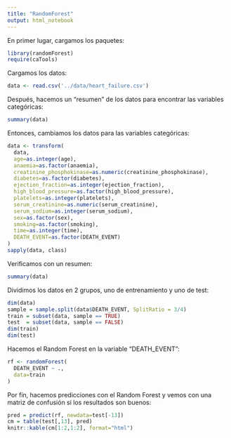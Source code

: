 ---
title: "RandomForest"
output: html_notebook
---

En primer lugar, cargamos los paquetes:
```{r}
library(randomForest)
require(caTools)
```

Cargamos los datos:
```{r}
data <- read.csv('../data/heart_failure.csv')
```

Después, hacemos un "resumen" de los datos para encontrar las variables categóricas:
```{r}
summary(data)
```
Entonces, cambiamos los datos para las variables categóricas:
```{r}
data <- transform(
  data,
  age=as.integer(age),
  anaemia=as.factor(anaemia),
  creatinine_phosphokinase=as.numeric(creatinine_phosphokinase),
  diabetes=as.factor(diabetes),
  ejection_fraction=as.integer(ejection_fraction),
  high_blood_pressure=as.factor(high_blood_pressure),
  platelets=as.integer(platelets),
  serum_creatinine=as.numeric(serum_creatinine),
  serum_sodium=as.integer(serum_sodium),
  sex=as.factor(sex),
  smoking=as.factor(smoking),
  time=as.integer(time),
  DEATH_EVENT=as.factor(DEATH_EVENT)
)
sapply(data, class)
```
Verificamos con un resumen:
```{r}
summary(data)
```
Dividimos los datos en 2 grupos, uno de entrenamiento y uno de test:
```{r}
dim(data)
sample = sample.split(data$DEATH_EVENT, SplitRatio = 3/4)
train = subset(data, sample == TRUE)
test  = subset(data, sample == FALSE)
dim(train)
dim(test)
```
Hacemos el Random Forest en la variable "DEATH_EVENT":
```{r}
rf <- randomForest(
  DEATH_EVENT ~ .,
  data=train
)
```

Por fín, hacemos predicciones con el Random Forest y vemos con una matriz de confusión si los resultados son buenos:
```{r}
pred = predict(rf, newdata=test[-13])
cm = table(test[,13], pred)
knitr::kable(cm[1:2,1:2], format="html")
```